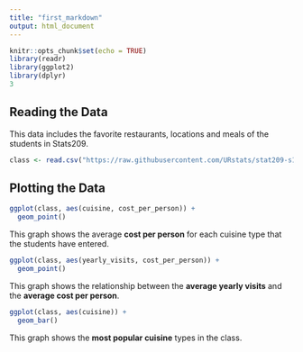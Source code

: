 ```yaml
---
title: "first_markdown"
output: html_document
---
```


```r
knitr::opts_chunk$set(echo = TRUE)
library(readr)
library(ggplot2)
library(dplyr)
3
```

## Reading the Data

This data includes the favorite restaurants, locations and meals of the students in Stats209. 

```r
class <- read.csv("https://raw.githubusercontent.com/URstats/stat209-s18-maggiekane12/master/class_restaurants.csv")
```

## Plotting the Data

```r
ggplot(class, aes(cuisine, cost_per_person)) +
  geom_point()
```

This graph shows the average **cost per person** for each cuisine type that the students have entered.

```r
ggplot(class, aes(yearly_visits, cost_per_person)) +
  geom_point()
```

This graph shows the relationship between the **average yearly visits** and the **average cost per person**.

```r
ggplot(class, aes(cuisine)) +
  geom_bar()
```

This graph shows the **most popular cuisine** types in the class.

